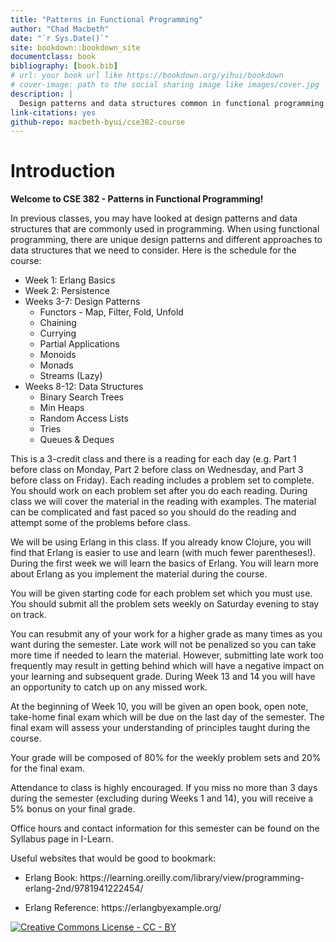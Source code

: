 ```yaml
---
title: "Patterns in Functional Programming"
author: "Chad Macbeth"
date: "`r Sys.Date()`"
site: bookdown::bookdown_site
documentclass: book
bibliography: [book.bib]
# url: your book url like https://bookdown.org/yihui/bookdown
# cover-image: path to the social sharing image like images/cover.jpg
description: |
  Design patterns and data structures common in functional programming.  The text uses Erlang to demonstrate the material.
link-citations: yes
github-repo: macbeth-byui/cse382-course
---
```


# Introduction {-}

**Welcome to CSE 382 - Patterns in Functional Programming!**

In previous classes, you may have looked at design patterns and data structures that are commonly used in programming.  When using functional programming, there are unique design patterns and different approaches to data structures that we need to consider.  Here is the schedule for the course:

* Week 1: Erlang Basics
* Week 2: Persistence
* Weeks 3-7: Design Patterns
	* Functors - Map, Filter, Fold, Unfold
	* Chaining
	* Currying
	* Partial Applications
	* Monoids
	* Monads
	* Streams (Lazy)
* Weeks 8-12: Data Structures
	* Binary Search Trees
	* Min Heaps
	* Random Access Lists
	* Tries
	* Queues & Deques

This is a 3-credit class and there is a reading for each day (e.g. Part 1 before class on Monday, Part 2 before class on Wednesday, and Part 3 before class on Friday).  Each reading includes a problem set to complete.    You should work on each problem set after you do each reading.  During class we will cover the material in the reading with examples.  The material can be complicated and fast paced so you should do the reading and attempt some of the problems before class.

We will be using Erlang in this class.  If you already know Clojure, you will find that Erlang is easier to use and learn (with much fewer parentheses!).  During the first week we will learn the basics of Erlang.  You will learn more about Erlang as you implement the material during the course.

You will be given starting code for each problem set which you must use.  You should submit all the problem sets weekly on Saturday evening to stay on track.

You can resubmit any of your work for a higher grade as many times as you want during the semester.  Late work will not be penalized so you can take more time if needed to learn the material.  However, submitting late work too frequently may result in getting behind which will have a negative impact on your learning and subsequent grade.  During Week 13 and 14 you will have an opportunity to catch up on any missed work.  

At the beginning of Week 10, you will be given an open book, open note, take-home final exam which will be due on the last day of the semester.  The final exam will assess your understanding of principles taught during the course.

Your grade will be composed of 80% for the weekly problem sets and 20% for the final exam.

Attendance to class is highly encouraged.  If you miss no more than 3 days during the semester (excluding during Weeks 1 and 14), you will receive a 5% bonus on your final grade.

Office hours and contact information for this semester can be found on the Syllabus page in I-Learn. 

Useful websites that would be good to bookmark:

* Erlang Book: https://learning.oreilly.com/library/view/programming-erlang-2nd/9781941222454/

* Erlang Reference: https://erlangbyexample.org/

$\nonumber$
[![Creative Commons License - CC - BY](images/cc-88x31.png)](http://creativecommons.org/licenses/by/4.0/)

